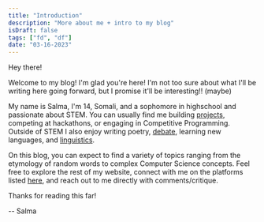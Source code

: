 ```yaml
---
title: "Introduction"
description: "More about me + intro to my blog"
isDraft: false
tags: ["fd", "df"]
date: "03-16-2023"
---
```


Hey there!

Welcome to my blog! I'm glad you're here! I'm not too sure about what I'll be writing here going forward, but I promise it'll be interesting!! (maybe)


My name is Salma, I'm 14, Somali, and a sophomore in highschool and passionate about STEM. You can usually find me building [projects]("https://salmaj.me/projects"), competing at hackathons, or engaging in Competitive Programming. Outside of STEM I also enjoy writing poetry, [debate](https://www.bostondebate.org/), learning new languages, and [linguistics](https://naclo.org/).

On this blog, you can expect to find a variety of topics ranging from the etymology of random words to complex Computer Science concepts. Feel free to explore the rest of my website, connect with me on the platforms listed [here](https://salmaj.me/), and reach out to me directly with comments/critique.

Thanks for reading this far!

-- Salma

